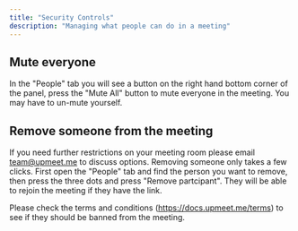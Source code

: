 ```yaml
---
title: "Security Controls"
description: "Managing what people can do in a meeting"
---
```


## Mute everyone
In the "People" tab you will see a button on the right hand bottom corner of the panel, press the "Mute All" button to mute everyone in the meeting. 
You may have to un-mute yourself.

## Remove someone from the meeting
<Warning>If you need further restrictions on your meeting room please email team@upmeet.me to discuss options.</Warning>
Removing someone only takes a few clicks. First open the "People" tab and find the person you want to remove, then press the three dots and press "Remove partcipant".
They will be able to rejoin the meeting if they have the link.

Please check the terms and conditions (https://docs.upmeet.me/terms) to see if they should be banned from the meeting.